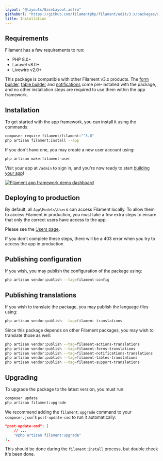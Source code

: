 ```yaml
---
layout: "@layouts/BaseLayout.astro"
githubUrl: "https://github.com/filamentphp/filament/edit/3.x/packages/app/docs/01-installation.md"
title: Installation
---
```


## Requirements

Filament has a few requirements to run:

- PHP 8.0+
- Laravel v8.0+
- Livewire v2.0+

This package is compatible with other Filament v3.x products. The [form builder](/docs/forms), [table builder](/docs/tables) and [notifications](/docs/notifications) come pre-installed with the package, and no other installation steps are required to use them within the app framework.

## Installation

To get started with the app framework, you can install it using the commands:

```bash
composer require filament/filament:"^3.0"
php artisan filament:install --app
```

If you don't have one, you may create a new user account using:

```bash
php artisan make:filament-user
```

Visit your app at `/admin` to sign in, and you're now ready to start [building your app](getting-started)!

[![Filament app framework demo dashboard](https://user-images.githubusercontent.com/41773797/147615302-daec5d1c-e3ac-428a-98c2-c3fb40d945b5.png)](https://demo.filamentphp.com)

## Deploying to production

By default, all `App\Models\User`s can access Filament locally. To allow them to access Filament in production, you must take a few extra steps to ensure that only the correct users have access to the app.

Please see the [Users page](users#authorizing-access-to-the-admin-panel).

If you don't complete these steps, there will be a 403 error when you try to access the app in production.

## Publishing configuration

If you wish, you may publish the configuration of the package using:

```bash
php artisan vendor:publish --tag=filament-config
```

## Publishing translations

If you wish to translate the package, you may publish the language files using:

```bash
php artisan vendor:publish --tag=filament-translations
```

Since this package depends on other Filament packages, you may wish to translate those as well:

```bash
php artisan vendor:publish --tag=filament-actions-translations
php artisan vendor:publish --tag=filament-forms-translations
php artisan vendor:publish --tag=filament-notifications-translations
php artisan vendor:publish --tag=filament-tables-translations
php artisan vendor:publish --tag=filament-support-translations
```

## Upgrading

To upgrade the package to the latest version, you must run:

```bash
composer update
php artisan filament:upgrade
```

We recommend adding the `filament:upgrade` command to your `composer.json`'s `post-update-cmd` to run it automatically:

```json
"post-update-cmd": [
    // ...
    "@php artisan filament:upgrade"
],
```

This should be done during the `filament:install` process, but double check it's been done.
